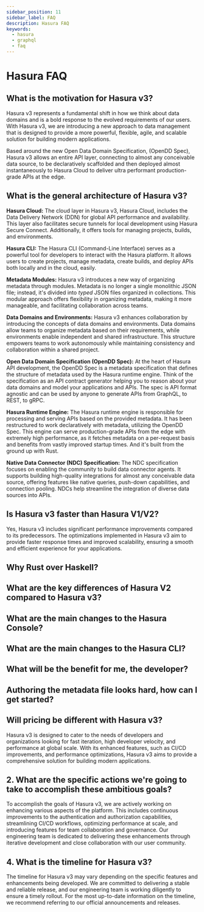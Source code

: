 ```yaml
---
sidebar_position: 11
sidebar_label: FAQ
description: Hasura FAQ
keywords:
  - hasura
  - graphql
  - faq
---
```


# Hasura FAQ

## What is the motivation for Hasura v3?
Hasura v3 represents a fundamental shift in how we think about data domains and is a bold response to the evolved
requirements of our users. With Hasura v3, we are introducing a new approach to data management that is designed to
provide a more powerful, flexible, agile, and scalable solution for building modern applications.

Based around the new Open Data Domain Specification, (OpenDD Spec), Hasura v3 allows an entire API layer, connecting
to almost any conceivable data source, to be declaratively scaffolded and then deployed almost instantaneously to
Hasura Cloud to deliver ultra performant production-grade APIs at the edge.

## What is the general architecture of Hasura v3?
**Hasura Cloud:** The cloud layer in Hasura v3, Hasura Cloud, includes the Data Delivery
Network (DDN) for global API performance and availability. This layer also facilitates secure tunnels for local
development using Hasura Secure Connect. Additionally, it offers tools for managing projects, builds, and environments.

**Hasura CLI:** The Hasura CLI (Command-Line Interface) serves as a powerful tool for developers to interact with the
Hasura platform. It allows users to create projects, manage metadata, create builds, and deploy APIs both locally
and in the cloud, easily.

**Metadata Modules:** Hasura v3 introduces a new way of organizing metadata through modules. Metadata is no longer a
single monolithic JSON file; instead, it's divided into _typed_ JSON files organized in collections. This modular
approach offers flexibility in organizing metadata, making it more manageable, and facilitating collaboration across
teams.

**Data Domains and Environments:** Hasura v3 enhances collaboration by introducing the concepts of data domains and
environments. Data domains allow teams to organize metadata based on their requirements, while environments enable
independent and shared infrastructure. This structure empowers teams to work autonomously while maintaining consistency
and collaboration within a shared project.

**Open Data Domain Specification (OpenDD Spec):** At the heart of Hasura API development, the OpenDD Spec is a metadata
specification that defines the structure of metadata used by the Hasura runtime engine. Think of the specification as
an API contract generator helping you to reason about your data domains and model your applications and
APIs. The spec is API format agnostic and can be used by anyone to generate APIs from GraphQL, to REST, to gRPC.

**Hasura Runtime Engine:** The Hasura runtime engine is responsible for processing and serving APIs based on the
provided metadata. It has been restructured to work declaratively with metadata, utilizing the OpenDD Spec. This engine
can serve production-grade APIs from the edge with extremely high performance, as it fetches metadata on a per-request
basis and benefits from vastly improved startup times. And it's built from the ground up with Rust.

**Native Data Connector (NDC) Specification:** The NDC specification focuses on enabling the community to build data
connector agents. It supports building high-quality integrations for almost any conceivable data source, offering
features like native queries, push-down capabilities, and connection pooling. NDCs help streamline the integration
of diverse data sources into APIs.

## Is Hasura v3 faster than Hasura V1/V2?
Yes, Hasura v3 includes significant performance improvements compared to its predecessors. The optimizations implemented
in Hasura v3 aim to provide faster response times and improved scalability, ensuring a smooth and efficient experience
for your applications.

## Why Rust over Haskell?

## What are the key differences of Hasura V2 compared to Hasura v3?

## What are the main changes to the Hasura Console?

## What are the main changes to the Hasura CLI?

## What will be the benefit for me, the developer?

## Authoring the metadata file looks hard, how can I get started?

## Will pricing be different with Hasura v3?





Hasura v3 is designed to cater to the needs of developers and organizations looking for fast iteration, high developer
velocity, and performance at global scale. With its enhanced features, such as CI/CD improvements, and performance optimizations, Hasura v3 aims to provide a comprehensive
solution for building modern applications.

## 2. What are the specific actions we're going to take to accomplish these ambitious goals?
To accomplish the goals of Hasura v3, we are actively working on enhancing various aspects of the platform. This
includes continuous improvements to the authentication and authorization capabilities, streamlining CI/CD workflows,
optimizing performance at scale, and introducing features for team collaboration and governance. Our engineering team
is dedicated to delivering these enhancements through iterative development and close collaboration with our user
community.



## 4. What is the timeline for Hasura v3?
The timeline for Hasura v3 may vary depending on the specific features and enhancements being developed. We are
committed to delivering a stable and reliable release, and our engineering team is working diligently to ensure a
timely rollout. For the most up-to-date information on the timeline, we recommend referring to our official
announcements and releases.